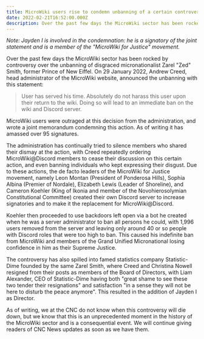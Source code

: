```yaml
---
title: MicroWiki users rise to condemn unbanning of a certain controversial individual
date: 2022-02-21T16:52:00.000Z
description: Over the past few days the MicroWiki sector has been rocked by controversy over the unbanning of disgraced micronationalist Zarel "Zed" Smith, former Prince of New Eiffel. On 29 January 2022, Andrew Creed, head administrator...
---
```


_Note: Jayden I is involved in the condemnation: he is a signatory of the joint statement and is a member of the "MicroWiki for Justice" movement._

Over the past few days the MicroWiki sector has been rocked by controversy over the unbanning of disgraced micronationalist Zarel "Zed" Smith, former Prince of New Eiffel. On 29 January 2022, Andrew Creed, head administrator of the MicroWiki website, announced the unbanning with this statement:

> User has served his time. Absolutely do not harass this user upon their return to the wiki. Doing so will lead to an immediate ban on the wiki and Discord server.

MicroWiki users were outraged at this decision from the administration, and wrote a joint memorandum condemning this action. As of writing it has amassed over 95 signatures.

The administration has continually tried to silence members who shared their dismay at the action, with Creed repeatedly ordering MicroWiki@Discord members to cease their discussion on this certain action, and even banning individuals who kept expressing their disgust. Due to these actions, the de facto leaders of the MicroWiki for Justice movement, namely Leon Montan (President of Ponderosa Hills), Sophia Albina (Premier of Nordale), Elizabeth Lewis (Leader of Shoreline), and Cameron Koehler (King of Ikonia and member of the Novohierosolymian Constitutional Committee) created their own Discord server to increase signatories and to make it the replacement for MicroWiki@Discord.

Koehler then proceeded to use backdoors left open via a bot he created when he was a server administrator to ban all persons he could, with 1,996 users removed from the server and leaving only around 40 or so people with Discord roles that were too high to ban. This caused his indefinite ban from MicroWiki and members of the Grand Unified Micronational losing confidence in him as their Supreme Justice.

The controversy has also spilled into famed statistics company Statistic-Dime founded by the same Zarel Smith, where Creed and Christina Nowell resigned from their posts as members of the Board of Directors, with Liam Alexander, CEO of Statistic-Dime having both "great shame to see these two tender their resignations" and satisfaction "in a sense they will not be here to disturb the peace anymore". This resulted in the addition of Jayden I as Director.

As of writing, we at the CNC do not know when this controversy will die down, but we know that this is an unprecedented moment in the history of the MicroWiki sector and is a consequential event. We will continue giving readers of CNC News updates as soon as we have them.
